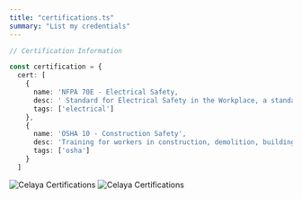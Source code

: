 ```yaml
---
title: "certifications.ts"
summary: "List my credentials"
---
```


```ts
// Certification Information

const certification = {
  cert: [
    {
      name: 'NFPA 70E - Electrical Safety,
      desc: ' Standard for Electrical Safety in the Workplace, a standard of the National Fire Protection Association (NFPA).',
      tags: ['electrical']
    },
    {
      name: 'OSHA 10 - Construction Safety',
      desc: 'Training for workers in construction, demolition, building development and other fields in the construction industry.',
      tags: ['osha']
    }
  ]
```
![Celaya Certifications](/setup2.webp)
![Celaya Certifications](/setup.webp)
